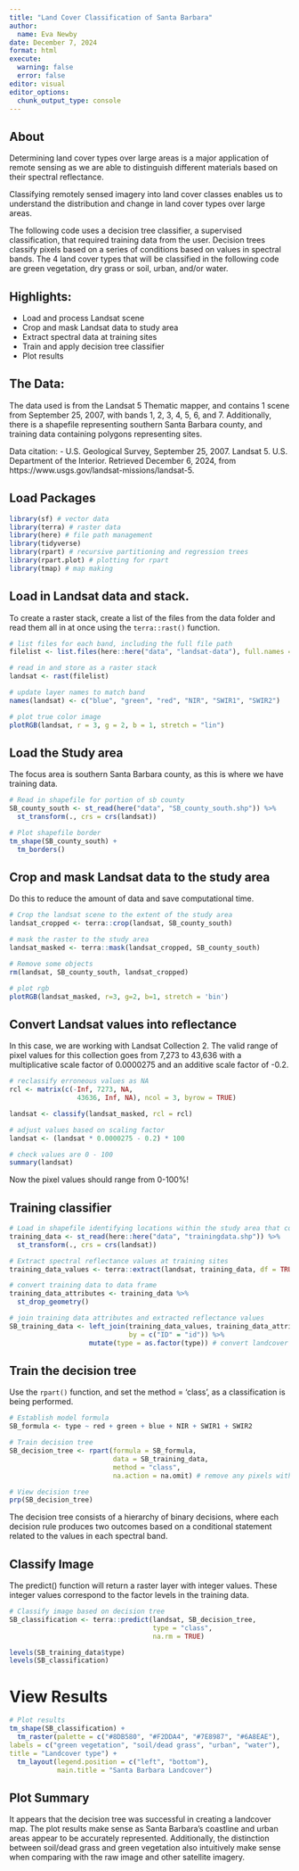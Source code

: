 ```yaml
---
title: "Land Cover Classification of Santa Barbara"
author:
  name: Eva Newby
date: December 7, 2024
format: html
execute: 
  warning: false
  error: false
editor: visual
editor_options: 
  chunk_output_type: console
---
```


## About

Determining land cover types over large areas is a major application of remote sensing as we are able to distinguish different materials based on their spectral reflectance.

Classifying remotely sensed imagery into land cover classes enables us to understand the distribution and change in land cover types over large areas.

The following code uses a decision tree classifier, a supervised classification, that required training data from the user. Decision trees classify pixels based on a series of conditions based on values in spectral bands. The 4 land cover types that will be classified in the following code are green vegetation, dry grass or soil, urban, and/or water. 

## Highlights:

-   Load and process Landsat scene
-   Crop and mask Landsat data to study area
-   Extract spectral data at training sites
-   Train and apply decision tree classifier
-   Plot results

## The Data:

The data used is from the Landsat 5 Thematic mapper, and contains 1 scene from September 25, 2007, with bands 1, 2, 3, 4, 5, 6, and 7. Additionally, there is a shapefile representing southern Santa Barbara county, and training data containing polygons representing sites. 

Data citation: 
- U.S. Geological Survey, September 25, 2007. Landsat 5. U.S. Department of the Interior. Retrieved December 6, 2024, from https://www.usgs.gov/landsat-missions/landsat-5.

## Load Packages

```r
library(sf) # vector data
library(terra) # raster data
library(here) # file path management
library(tidyverse)
library(rpart) # recursive partitioning and regression trees
library(rpart.plot) # plotting for rpart
library(tmap) # map making
```

## Load in Landsat data and stack.
To create a raster stack, create a list of the files from the data folder and read them all in at once using the `terra::rast()` function.
```r
# list files for each band, including the full file path
filelist <- list.files(here::here("data", "landsat-data"), full.names = TRUE)

# read in and store as a raster stack
landsat <- rast(filelist)

# update layer names to match band
names(landsat) <- c("blue", "green", "red", "NIR", "SWIR1", "SWIR2")

# plot true color image
plotRGB(landsat, r = 3, g = 2, b = 1, stretch = "lin")
```

## Load the Study area
The focus area is southern Santa Barbara county, as this is where we have training data. 
```r
# Read in shapefile for portion of sb county
SB_county_south <- st_read(here("data", "SB_county_south.shp")) %>% 
  st_transform(., crs = crs(landsat))
```

```r
# Plot shapefile border
tm_shape(SB_county_south) +
  tm_borders()
```

## Crop and mask Landsat data to the study area
Do this to reduce the amount of data and save computational time. 

```r
# Crop the landsat scene to the extent of the study area
landsat_cropped <- terra::crop(landsat, SB_county_south)

# mask the raster to the study area
landsat_masked <- terra::mask(landsat_cropped, SB_county_south)
```

```r
# Remove some objects
rm(landsat, SB_county_south, landsat_cropped)
```

```r
# plot rgb
plotRGB(landsat_masked, r=3, g=2, b=1, stretch = 'bin')
```

## Convert Landsat values into reflectance
In this case, we are working with Landsat Collection 2. The valid range of pixel values for this collection goes from 7,273 to 43,636 with a multiplicative scale factor of 0.0000275 and an additive scale factor of -0.2. 

```r
# reclassify erroneous values as NA
rcl <- matrix(c(-Inf, 7273, NA,
                 43636, Inf, NA), ncol = 3, byrow = TRUE)

landsat <- classify(landsat_masked, rcl = rcl)

# adjust values based on scaling factor
landsat <- (landsat * 0.0000275 - 0.2) * 100

# check values are 0 - 100
summary(landsat)
```
Now the pixel values should range from 0-100%!

## Training classifier

```r
# Load in shapefile identifying locations within the study area that contains one of the four land cover types. 
training_data <- st_read(here::here("data", "trainingdata.shp")) %>%
  st_transform(., crs = crs(landsat))
```

```r
# Extract spectral reflectance values at training sites
training_data_values <- terra::extract(landsat, training_data, df = TRUE)

# convert training data to data frame
training_data_attributes <- training_data %>%
  st_drop_geometry()

# join training data attributes and extracted reflectance values
SB_training_data <- left_join(training_data_values, training_data_attributes,
                              by = c("ID" = "id")) %>%
                    mutate(type = as.factor(type)) # convert landcover type to factor
```

## Train the decision tree
Use the `rpart()` function, and set the method = 'class', as a classification is being performed. 

```r
# Establish model formula
SB_formula <- type ~ red + green + blue + NIR + SWIR1 + SWIR2
```

```r
# Train decision tree
SB_decision_tree <- rpart(formula = SB_formula,
                          data = SB_training_data,
                          method = "class",
                          na.action = na.omit) # remove any pixels with NAs

# View decision tree
prp(SB_decision_tree)
```
The decision tree consists of a hierarchy of binary decisions, where each decision rule produces two outcomes based on a conditional statement related to the values in each spectral band.

## Classify Image
The predict() function will return a raster layer with integer values. These integer values correspond to the factor levels in the training data. 
```r
# Classify image based on decision tree
SB_classification <- terra::predict(landsat, SB_decision_tree,
                                    type = "class",
                                    na.rm = TRUE)

levels(SB_training_data$type)
levels(SB_classification)
```

# View Results

```r
# Plot results
tm_shape(SB_classification) +
  tm_raster(palette = c("#8DB580", "#F2DDA4", "#7E8987", "#6A8EAE"),
labels = c("green vegetation", "soil/dead grass", "urban", "water"),
title = "Landcover type") +
  tm_layout(legend.position = c("left", "bottom"),
            main.title = "Santa Barbara Landcover")
```

## Plot Summary

It appears that the decision tree was successful in creating a landcover map. The plot results make sense as Santa Barbara's coastline and urban areas appear to be accurately represented. Additionally, the distinction between soil/dead grass and green vegetation also intuitively make sense when comparing with the raw image and other satellite imagery. 
